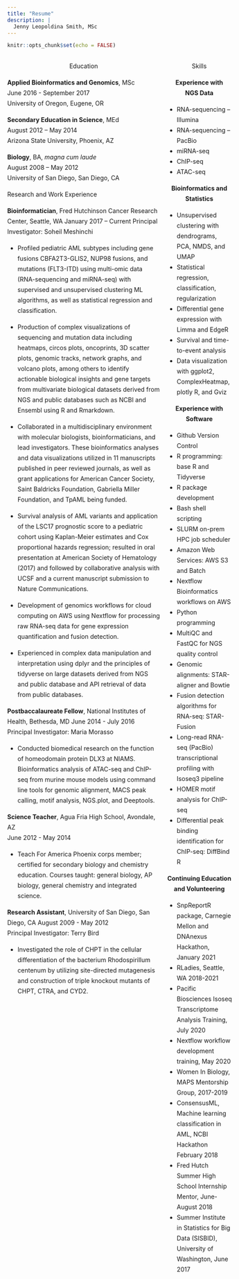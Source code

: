```yaml
---
title: "Resume"
description: |
  Jenny Leopoldina Smith, MSc
---
```


```r
knitr::opts_chunk$set(echo = FALSE)
```


<!-- https://bookdown.org/yihui/rmarkdown-cookbook/multi-column.html -->
<!-- https://rstudio4edu.github.io/rstudio4edu-book/make-distill.html -->

:::: {style="display: grid; grid-template-columns: 70% 30%; grid-column-gap: 15px; line-height: 1.5rem;"}

::: {class="resume-experience"}

<p style="text-align: center;">
<span class = "columnname">  Education </span>
</p>

**Applied Bioinformatics and Genomics**, MSc <br>
June 2016 - September 2017 <br>
University of Oregon, Eugene, OR

**Secondary Education in Science**, MEd <br>
August 2012 – May 2014                                       
Arizona State University, Phoenix, AZ	

**Biology**, BA, *magna cum laude* <br>
August 2008 – May 2012                                   
University of San Diego, San Diego, CA	

<span class = "columnname"> Research and Work Experience </span>

**Bioinformatician**, Fred Hutchinson Cancer Research Center, Seattle, WA
January 2017 – Current
Principal Investigator: Soheil Meshinchi

*	Profiled pediatric AML subtypes including gene fusions CBFA2T3-GLIS2, NUP98 fusions, and mutations (FLT3-ITD) using multi-omic data (RNA-sequencing and miRNA-seq) with supervised and unsupervised clustering ML algorithms, as well as statistical regression and classification.  
*	Production of complex visualizations of sequencing and mutation data including heatmaps, circos plots, oncoprints, 3D scatter plots, genomic tracks, network graphs, and volcano plots, among others to identify actionable biological insights and gene targets from multivariate biological datasets derived from NGS and public databases such as NCBI and Ensembl using R and Rmarkdown. 

*	Collaborated in a multidisciplinary environment with molecular biologists, bioinformaticians, and lead investigators. These bioinformatics analyses and data visualizations utilized in 11 manuscripts published in peer reviewed journals, as well as grant applications for American Cancer Society, Saint Baldricks Foundation, Gabriella Miller Foundation, and TpAML being funded.

*	Survival analysis of AML variants and application of the LSC17 prognostic score to a pediatric cohort using Kaplan-Meier estimates and Cox proportional hazards regression; resulted in oral presentation at American Society of Hematology (2017) and followed by collaborative analysis with UCSF and a current manuscript submission to Nature Communications.

*	Development of genomics workflows for cloud computing on AWS using Nextflow for processing raw RNA-seq data for gene expression quantification and fusion detection.

*	Experienced in complex data manipulation and interpretation using dplyr and the principles of tidyverse on large datasets derived from NGS and public database and API retrieval of data from public databases.

**Postbaccalaureate Fellow**, National Institutes of Health, Bethesda, MD
June 2014 - July 2016
Principal Investigator: Maria Morasso

*	Conducted biomedical research on the function of homeodomain protein DLX3 at NIAMS. Bioinformatics analysis of ATAC-seq and ChIP-seq from murine mouse models using command line tools for genomic alignment, MACS peak calling, motif analysis, NGS.plot, and Deeptools.

**Science Teacher**, Agua Fria High School, Avondale, AZ	
June 2012 - May 2014

*	Teach For America Phoenix corps member; certified for secondary biology and chemistry education. Courses taught: general biology, AP biology, general chemistry and integrated science.

**Research Assistant**, University of San Diego, San Diego, CA
August 2009 - May 2012                                      
Principal Investigator: Terry Bird

*	Investigated the role of CHPT in the cellular differentiation of the bacterium Rhodospirillum centenum by utilizing site-directed mutagenesis and construction of triple knockout mutants of CHPT, CTRA, and CYD2.

:::

::: {class="resume-skills"}

<p style="text-align: center;">
<span class = "columnname"> Skills </span>
</p>

<p style="text-align: center;">**Experience with**<br>**NGS Data**</p>

*	RNA-sequencing – Illumina 
*	RNA-sequencing – PacBio 
*	miRNA-seq  
*	ChIP-seq 
* ATAC-seq

<p style="text-align: center;">**Bioinformatics and Statistics**</p>

*	Unsupervised clustering with dendrograms, PCA, NMDS, and UMAP
*	Statistical regression, classification, regularization
*	Differential gene expression with Limma and EdgeR
*	Survival and time-to-event analysis
*	Data visualization with ggplot2, ComplexHeatmap, plotly R, and Gviz

<p style="text-align: center;">**Experience with Software**</p>

*	Github Version Control
*	R programming: base R and Tidyverse  
*	R package development 
*	Bash shell scripting
*	SLURM on-prem HPC job scheduler
*	Amazon Web Services: AWS S3 and Batch
*	Nextflow Bioinformatics workflows on AWS 
*	Python programming
*	MultiQC and FastQC for NGS quality control
*	Genomic alignments: STAR-aligner and Bowtie
*	Fusion detection algorithms for RNA-seq: STAR-Fusion
*	Long-read RNA-seq (PacBio) transcriptional profiling with Isoseq3 pipeline
*	HOMER motif analysis for  ChIP-seq
*	Differential peak binding identification for ChIP-seq: DiffBind R

<p style="text-align: center;">**Continuing Education and Volunteering**</p>

*	SnpReportR package, Carnegie Mellon and DNAnexus Hackathon, January 2021
*	RLadies, Seattle, WA 2018-2021 
*	Pacific Biosciences Isoseq Transcriptome Analysis Training, July 2020
*	Nextflow workflow development training, May 2020
*	Women In Biology, MAPS Mentorship Group, 2017-2019
*	ConsensusML, Machine learning classification in AML, NCBI Hackathon February 2018
*	Fred Hutch Summer High School Internship Mentor, June-August 2018
*	Summer Institute in Statistics for Big Data (SISBID), University of Washington, June 2017
</div>

::: 

::::

